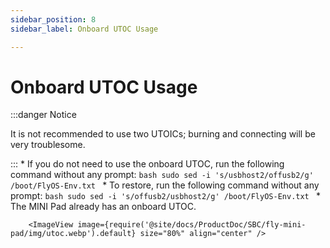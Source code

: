 ```yaml
---
sidebar_position: 8
sidebar_label: Onboard UTOC Usage

---
```




# Onboard UTOC Usage

:::danger Notice

It is not recommended to use two UTOICs; burning and connecting will be very troublesome.

:::
    * If you do not need to use the onboard UTOC, run the following command without any prompt:
        ```bash
        sudo sed -i 's/usbhost2/offusb2/g' /boot/FlyOS-Env.txt
        ```
    * To restore, run the following command without any prompt:
        ```bash
        sudo sed -i 's/offusb2/usbhost2/g' /boot/FlyOS-Env.txt
        ```
    * The MINI Pad already has an onboard UTOC.

        <ImageView image={require('@site/docs/ProductDoc/SBC/fly-mini-pad/img/utoc.webp').default} size="80%" align="center" />